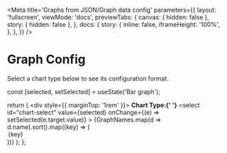 
<Meta
  title='Graphs from JSON/Graph data config'
  parameters={{
    layout: 'fullscreen',
    viewMode: 'docs',
    previewTabs: {
      canvas: { hidden: false },
      story: { hidden: false },
    },
    docs: {
      story: {
        inline: false,
        iframeHeight: '100%',
      },
    },
  }}
/>

# Graph Config

Select a chart type below to see its configuration format.

<ChartConfigDropdown />


  const [selected, setSelected] = useState('Bar graph');

  return (
    <div style={{ marginTop: '1rem' }}>
      <label htmlFor="chart-select">
        <strong>Chart Type:{' '}</strong>
      </label>
      <select
        id="chart-select"
        value={selected}
        onChange={(e) => setSelected(e.target.value)}
      >
        {GraphNames.map(d => d.name).sort().map((key) => (
          <option key={key} value={key}>
            {key}
          </option>
        ))}
      </select>
      <Source code={GraphDataConfigSelector(selected)} language="json" />
    </div>
    );
};
